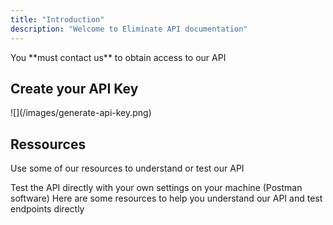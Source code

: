 ```yaml
---
title: "Introduction"
description: "Welcome to Eliminate API documentation"
---
```


<Warning>
  You **must contact us** to obtain access to our API&#x20;
</Warning>

## Create your API Key

<Steps>
  <Step title="Login to your partner area" icon="right-to-bracket" stepNumber="1">

  </Step>

  <Step title="Go to your profile and select API" icon="robot">

  </Step>

  <Step title="Generate your API key" icon="key">
    ![](/images/generate-api-key.png)
  </Step>
</Steps>

## Ressources

Use some of our resources to understand or test our API

<CardGroup cols={2}>
  <Card title="Postman" icon="signs-post" color="#FF6C37" href="#">
    Test the API directly with your own settings on your machine (Postman software)
  </Card>

  <Card title="API documentation" icon="code" color="#7E23FF" href="/api-reference">
    Here are some resources to help you understand our API and test endpoints directly&#x20;
  </Card>
</CardGroup>